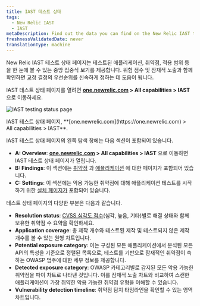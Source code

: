 ```yaml
---
title: IAST 테스트 상태
tags:
  - New Relic IAST
  - IAST
metaDescription: Find out the data you can find on the New Relic IAST testing status page.
freshnessValidatedDate: never
translationType: machine
---
```



New Relic IAST 테스트 상태 페이지는 테스트된 애플리케이션, 취약점, 적용 범위 등을 한 눈에 볼 수 있는 중앙 집중식 보기를 제공합니다. 위험 점수 및 잠재적 노출과 함께 확인하면 교정 결정의 우선순위를 신속하게 정하는 데 도움이 됩니다.

IAST 테스트 상태 페이지를 열려면 <DNT>**[one.newrelic.com](https://one.newrelic.com) > All capabilities > IAST**</DNT> 으로 이동하세요.

<img
  title="IAST testing status page"
  alt="IAST testing status page"
  src={iastSummary}
/>

<figcaption>
  IAST 테스트 상태 페이지, <DNT>**[one.newrelic.com](https://one.newrelic.com) > All capabilities > IAST**</DNT>.
</figcaption>

IAST 테스트 상태 페이지의 왼쪽 탐색 창에는 다음 섹션이 포함되어 있습니다.

* <DNT>**A: Overview**</DNT>: <DNT>**[one.newrelic.com](https://one.newrelic.com) > All capabilities > IAST**</DNT> 으로 이동하면 IAST 테스트 상태 페이지가 열립니다.
* <DNT>**B: Findings**</DNT>: 이 섹션에는 [취약점](/docs/iast/exploitable-vulns/) 과 [애플리케이션](/docs/iast/applications/) 에 대한 페이지가 포함되어 있습니다.
* <DNT>**C: Settings**</DNT>: 이 섹션에는 악용 가능한 취약점에 대해 애플리케이션 테스트를 시작하기 위한 [설치 페이지가](/docs/iast/install/) 포함되어 있습니다.

테스트 상태 페이지의 다양한 부분은 다음과 같습니다.

* <DNT>**Resolution status**</DNT>: [CVSS 심각도 점수](/docs/iast/introduction/#vuln-severity)(심각, 높음, 기타)별로 해결 상태와 함께 보유한 취약점 수 요약을 확인하세요.
* <DNT>**Application coverage**</DNT>: 총 제작 개수와 테스트된 제작 및 테스트되지 않은 제작 개수를 볼 수 있는 원형 차트입니다.
* <DNT>**Potential exposure category**</DNT>: 이는 구성된 모든 애플리케이션에서 분석된 모든 API의 특성을 기준으로 정렬된 목록으로, 테스트를 기반으로 잠재적인 취약점이 속하는 OWASP 범주에 대한 세부 정보를 제공합니다.
* <DNT>**Detected exposure category**</DNT>: OWASP 카테고리별로 감지된 모든 악용 가능한 취약점을 파이 차트로 나타낸 것입니다. 이를 잠재적 노출 차트와 비교하여 스캔한 애플리케이션이 가장 취약한 악용 가능한 취약점 유형을 이해할 수 있습니다.
* <DNT>**Vulnerability detection timeline**</DNT>: 취약점 탐지 타임라인을 확인할 수 있는 영역 차트입니다.